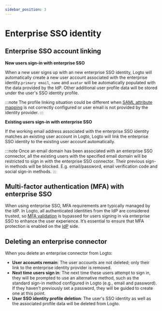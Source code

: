 ```yaml
---
sidebar_position: 3
---
```


# Enterprise SSO identity

## Enterprise SSO account linking

**New users sign-in with enterprise SSO**

When a new user signs up with an new enterprise SSO identity, Logto will automatically create a new user account associated with the enterprise identity.`primary email`, `name` and `avatar` will be automatically populated with the data provided by the IdP. Other additional user profile data will be stored under the user's SSO identity profile.

:::note
The profile linking situation could be different when [SAML attribute mapping](/integrations/saml-sso#step-3-configure-user-attributes-mapping) is not correctly configured or user email is not provided by the identity provider.
:::

**Existing users sign-in with enterprise SSO**

If the working email address associated with the enterprise SSO identity matches an existing user account in Logto, Logto will link the enterprise SSO identity to the existing user account automatically.

:::note
Once an email domain has been associated with an enterprise SSO connector, all the existing users with the specified email domain will be restricted to sign in with the enterprise SSO connector. Their previous sign-in methods will be blocked. E.g. email/password, email verification code and social sign-in methods.
:::

## Multi-factor authentication (MFA) with enterprise SSO

When using enterprise SSO, MFA requirements are typically managed by the IdP. In Logto, all authenticated identities from the IdP are considered trusted, so [MFA validation](/end-user-flows/mfa) is bypassed for users signing in via enterprise SSO to enhance the user experience. It’s essential to ensure that MFA protection is enabled on the [IdP](/end-user-flows/enterprise-sso#key-components-of-enterprise-sso) side.

## Deleting an enterprise connector

When you delete an enterprise connector from Logto:

- **User accounts remain**: The user accounts are not deleted; only their link to the enterprise identity provider is removed.
- **Next time users sign in**: The next time these users attempt to sign in, they will be prompted to use an alternative method, such as the standard sign-in method configured in Logto (e.g., email and password). If they haven't previously set a password, they will be guided to create one at this point.
- **User SSO identity profile deletion**: The user's SSO identity as well as the associated profile data will be deleted from Logto.
